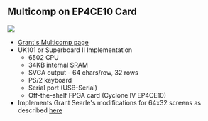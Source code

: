 == Multicomp on EP4CE10 Card ==

<img src="http://land-boards.com/blwiki/images/9/94/A-C4E10_Card_002.PNG"></img>

* [http://searle.hostei.com/grant/Multicomp/index.html Grant's Multicomp page]
* UK101 or Superboard II Implementation
** 6502 CPU
** 34KB internal SRAM
** SVGA output - 64 chars/row, 32 rows
** PS/2 keyboard
** Serial port (USB-Serial)
** Off-the-shelf FPGA card (Cyclone IV EP4CE10)
* Implements Grant Searle's modifications for 64x32 screens as described <a href="http://searle.hostei.com/grant/uk101FPGA/index.html#Modification3">here</a>
